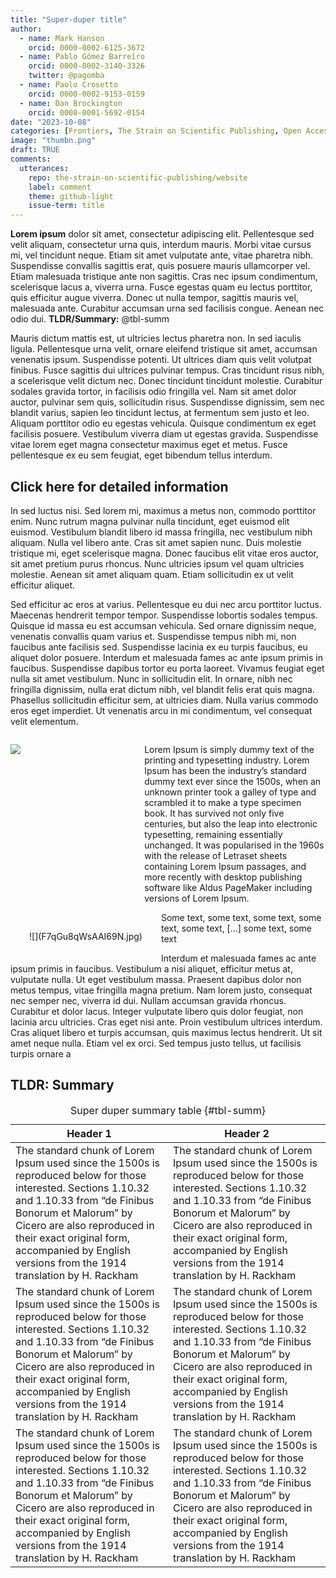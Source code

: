 ```yaml
---
title: "Super-duper title"
author:
  - name: Mark Hanson
    orcid: 0000-0002-6125-3672
  - name: Pablo Gómez Barreiro
    orcid: 0000-0002-3140-3326
    twitter: @pagomba
  - name: Paolo Crosetto
    orcid: 0000-0002-9153-0159
  - name: Dan Brockington
    orcid: 0000-0001-5692-0154  
date: "2023-10-08"
categories: [Frontiers, The Strain on Scientific Publishing, Open Access]
image: "thumbn.png"
draft: TRUE
comments:
  utterances: 
    repo: the-strain-on-scientific-publishing/website
    label: comment
    theme: github-light
    issue-term: title
---
```


**Lorem ipsum** dolor sit amet, consectetur adipiscing elit. Pellentesque sed velit aliquam, consectetur urna quis, interdum mauris. Morbi vitae cursus mi, vel tincidunt neque. Etiam sit amet vulputate ante, vitae pharetra nibh. Suspendisse convallis sagittis erat, quis posuere mauris ullamcorper vel. Etiam malesuada tristique ante non sagittis. Cras nec ipsum condimentum, scelerisque lacus a, viverra urna. Fusce egestas quam eu lectus porttitor, quis efficitur augue viverra. Donec ut nulla tempor, sagittis mauris vel, malesuada ante. Curabitur accumsan urna sed facilisis congue. Aenean nec odio dui. **TLDR/Summary:** @tbl-summ

Mauris dictum mattis est, ut ultricies lectus pharetra non. In sed iaculis ligula. Pellentesque urna velit, ornare eleifend tristique sit amet, accumsan venenatis ipsum. Suspendisse potenti. Ut ultrices diam quis velit volutpat finibus. Fusce sagittis dui ultrices pulvinar tempus. Cras tincidunt risus nibh, a scelerisque velit dictum nec. Donec tincidunt tincidunt molestie. Curabitur sodales gravida tortor, in facilisis odio fringilla vel. Nam sit amet dolor auctor, pulvinar sem quis, sollicitudin risus. Suspendisse dignissim, sem nec blandit varius, sapien leo tincidunt lectus, at fermentum sem justo et leo. Aliquam porttitor odio eu egestas vehicula. Quisque condimentum ex eget facilisis posuere. Vestibulum viverra diam ut egestas gravida. Suspendisse vitae lorem eget magna consectetur maximus eget et metus. Fusce pellentesque ex eu sem feugiat, eget bibendum tellus interdum.

::: {.callout-note collapse="true"}
## Click here for detailed information

In sed luctus nisi. Sed lorem mi, maximus a metus non, commodo porttitor enim. Nunc rutrum magna pulvinar nulla tincidunt, eget euismod elit euismod. Vestibulum blandit libero id massa fringilla, nec vestibulum nibh aliquam. Nulla vel libero ante. Cras sit amet sapien nunc. Duis molestie tristique mi, eget scelerisque magna. Donec faucibus elit vitae eros auctor, sit amet pretium purus rhoncus. Nunc ultricies ipsum vel quam ultricies molestie. Aenean sit amet aliquam quam. Etiam sollicitudin ex ut velit efficitur aliquet.
:::

Sed efficitur ac eros at varius. Pellentesque eu dui nec arcu porttitor luctus. Maecenas hendrerit tempor tempor. Suspendisse lobortis sodales tempus. Quisque id massa eu est accumsan vehicula. Sed ornare dignissim neque, venenatis convallis quam varius et. Suspendisse tempus nibh mi, non faucibus ante facilisis sed. Suspendisse lacinia ex eu turpis faucibus, eu aliquet dolor posuere. Interdum et malesuada fames ac ante ipsum primis in faucibus. Suspendisse dapibus tortor eu porta laoreet. Vivamus feugiat eget nulla sit amet vestibulum. Nunc in sollicitudin elit. In ornare, nibh nec fringilla dignissim, nulla erat dictum nibh, vel blandit felis erat quis magna. Phasellus sollicitudin efficitur sem, at ultricies diam. Nulla varius commodo eros eget imperdiet. Ut venenatis arcu in mi condimentum, vel consequat velit elementum.

::: columns
::: {.column width="40%"}

![](F7qGu8qWsAAI69N.jpg)
:::

::: {.column width="60%"}

Lorem Ipsum is simply dummy text of the printing and typesetting industry. Lorem Ipsum has been the industry's standard dummy text ever since the 1500s, when an unknown printer took a galley of type and scrambled it to make a type specimen book. It has survived not only five centuries, but also the leap into electronic typesetting, remaining essentially unchanged. It was popularised in the 1960s with the release of Letraset sheets containing Lorem Ipsum passages, and more recently with desktop publishing software like Aldus PageMaker including versions of Lorem Ipsum.


:::
:::

```{=html}
<div>
    <div style="float: left; position: relative; top: 0px; padding: 30px;">
    ![](F7qGu8qWsAAI69N.jpg)
    </div>

Some text, some text, some text, some text, some text, [...] some text, some text
</div>

```

Interdum et malesuada fames ac ante ipsum primis in faucibus. Vestibulum a nisi aliquet, efficitur metus at, vulputate nulla. Ut eget vestibulum massa. Praesent dapibus dolor non metus tempus, vitae fringilla magna pretium. Nam lorem justo, consequat nec semper nec, viverra id dui. Nullam accumsan gravida rhoncus. Curabitur et dolor lacus. Integer vulputate libero quis dolor feugiat, non lacinia arcu ultricies. Cras eget nisi ante. Proin vestibulum ultrices interdum. Cras aliquet libero et turpis accumsan, quis maximus lectus hendrerit. Ut sit amet neque nulla. Etiam vel ex orci. Sed tempus justo tellus, ut facilisis turpis ornare a

::: {.callout-tip}
## TLDR: Summary

|Header 1|Header 2| 
| --- | --- |
| The standard chunk of Lorem Ipsum used since the 1500s is reproduced below for those interested. Sections 1.10.32 and 1.10.33 from "de Finibus Bonorum et Malorum" by Cicero are also reproduced in their exact original form, accompanied by English versions from the 1914 translation by H. Rackham | The standard chunk of Lorem Ipsum used since the 1500s is reproduced below for those interested. Sections 1.10.32 and 1.10.33 from "de Finibus Bonorum et Malorum" by Cicero are also reproduced in their exact original form, accompanied by English versions from the 1914 translation by H. Rackham |
| The standard chunk of Lorem Ipsum used since the 1500s is reproduced below for those interested. Sections 1.10.32 and 1.10.33 from "de Finibus Bonorum et Malorum" by Cicero are also reproduced in their exact original form, accompanied by English versions from the 1914 translation by H. Rackham | The standard chunk of Lorem Ipsum used since the 1500s is reproduced below for those interested. Sections 1.10.32 and 1.10.33 from "de Finibus Bonorum et Malorum" by Cicero are also reproduced in their exact original form, accompanied by English versions from the 1914 translation by H. Rackham |
| The standard chunk of Lorem Ipsum used since the 1500s is reproduced below for those interested. Sections 1.10.32 and 1.10.33 from "de Finibus Bonorum et Malorum" by Cicero are also reproduced in their exact original form, accompanied by English versions from the 1914 translation by H. Rackham | The standard chunk of Lorem Ipsum used since the 1500s is reproduced below for those interested. Sections 1.10.32 and 1.10.33 from "de Finibus Bonorum et Malorum" by Cicero are also reproduced in their exact original form, accompanied by English versions from the 1914 translation by H. Rackham |

: Super duper summary table {#tbl-summ}

:::

